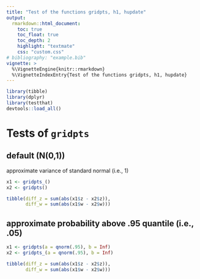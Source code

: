 ```yaml
---
title: "Test of the functions gridpts, h1, hupdate"
output:
  rmarkdown::html_document:
    toc: true
    toc_float: true
    toc_depth: 2
    highlight: "textmate"
    css: "custom.css"
# bibliography: "example.bib"
vignette: >
  %\VignetteEngine{knitr::rmarkdown}
  %\VignetteIndexEntry{Test of the functions gridpts, h1, hupdate}
---
```


```r
library(tibble)
library(dplyr)
library(testthat)
devtools::load_all()
```


# Tests of `gridpts`

## default (N(0,1))

approximate variance of standard normal (i.e., 1)
```r
x1 <- gridpts_()
x2 <- gridpts()
```

```r
tibble(diff_z = sum(abs(x1$z - x2$z)),
       diff_w = sum(abs(x1$w - x2$w)))
```

## approximate probability above .95 quantile (i.e., .05)
```r
x1 <- gridpts(a = qnorm(.95), b = Inf) 
x2 <- gridpts_(a = qnorm(.95), b = Inf) 
```

```r
tibble(diff_z = sum(abs(x1$z - x2$z)),
       diff_w = sum(abs(x1$w - x2$w)))
```